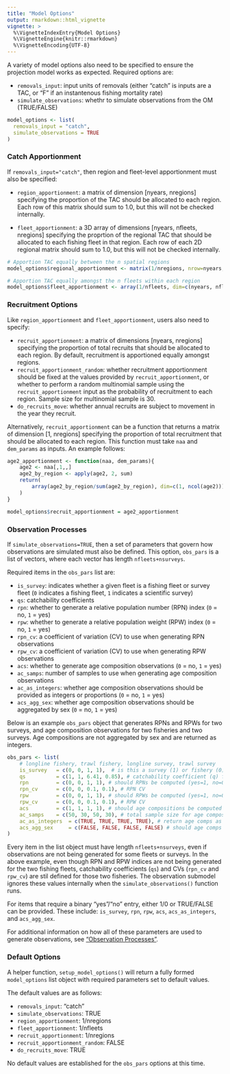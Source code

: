 ```yaml
---
title: "Model Options"
output: rmarkdown::html_vignette
vignette: >
  %\VignetteIndexEntry{Model Options}
  %\VignetteEngine{knitr::rmarkdown}
  %\VignetteEncoding{UTF-8}
---
```


A variety of model options also need to be specified to ensure the projection model works as expected. Required options are:

* `removals_input`: input units of removals (either "catch" is inputs are a TAC, or "F" if an instantenous fishing mortality rate)
* `simulate_observations`: whethr to simulate observations from the OM (TRUE/FALSE)

```r
model_options <- list(
  removals_input = "catch",
  simulate_observations = TRUE
)
```

### Catch Apportionment
If `removals_input="catch"`, then region and fleet-level apportionment must also be specified: 

* `region_apportionment`: a matrix of dimension [nyears, nregions] specifying the proportion of the TAC should be allocated to each region. Each row of this matrix should sum to 1.0, but this will not be checked internally.

* `fleet_apportionment`: a 3D array of dimensions [nyears, nfleets, nregions] specifying the proprtion of the regional TAC that should be allocated to each fishing fleet in that region. Each row of each 2D regional matrix should sum to 1.0, but this will not be checked internally.

```r
# Apportion TAC equally between the n spatial regions
model_options$regional_apportionment <- matrix(1/nregions, nrow=nyears, ncol=nregions)

# Apportion TAC equally amongst the n fleets within each region
model_options$fleet_apportionment <- array(1/nfleets, dim=c(nyears, nfleets, nregions))

```


### Recruitment Options
Like `region_apportionment` and `fleet_apportionment`, users also need to specify:

* `recruit_apportionment`: a matrix of dimensions [nyears, nregions] specifying the proportion of total recruits that should be allocated to each region. By default, recruitment is apportioned equally amongst regions.
* `recruit_apportionment_random`: whether recruitment apportionment should be fixed at the values provided by `recruit_apportionment`, or whether to perform a random multinomial sample using the `recruit_apportionment` input as the probability of recruitment to each region. Sample size for multinomial sample is 30. 
* `do_recruits_move`: whether annual recruits are subject to movement in the year they recruit.

Alternatively, `recruit_apportionment` can be a function that returns a matrix of dimension [1, nregions] specifying the proportion of total recruitment that should be allocated to each region. This function must take `naa` and `dem_params` as inputs. An example follows:

```r
age2_apportionment <- function(naa, dem_params){
    age2 <- naa[,1,,]
    age2_by_region <- apply(age2, 2, sum)
    return(
        array(age2_by_region/sum(age2_by_region), dim=c(1, ncol(age2)))
    )
}

model_options$recruit_apportionment = age2_apportionment

```

### Observation Processes
If `simulate_observations=TRUE`, then a set of parameters that govern how observations are simulated must also be defined. This option, `obs_pars` is a list of vectors, where each vector has length `nfleets+nsurveys`.

Required items in the `obs_pars` list are:

* `is_survey`: indicates whether a given fleet is a fishing fleet or survey fleet (`0` indicates a fishing fleet, `1` indicates a scientific survey) 
* `qs`: catchability coefficients
* `rpn`: whether to generate a relative population number (RPN) index (`0` = no, `1` = yes)
* `rpw`: whether to generate a relative population weight (RPW) index (`0` = no, `1` = yes)
* `rpn_cv`: a coefficient of variation (CV) to use when generating RPN observations
* `rpw_cv`: a coefficient of variation (CV) to use when generating RPW observations
* `acs`: whether to generate age composition observations (`0` = no, `1` = yes)
* `ac_samps`: number of samples to use when generating age composition observations
* `ac_as_integers`: whether age composition observations should be provided as integers or proportions (`0` = no, `1` = yes)
* `acs_agg_sex`: whether age composition observations should be aggregated by sex (`0` = no, `1` = yes)

Below is an example `obs_pars` object that generates RPNs and RPWs for two surveys, and age composition observations for two fisheries and two surveys. Age compositions are not aggregated by sex and are returned as integers. 
```r
obs_pars <- list(
    # longline fishery, trawl fishery, longline survey, trawl survey
    is_survey   = c(0, 0, 1, 1),  # is this a survey (1) or fishery (0)
    qs          = c(1, 1, 6.41, 0.85), # catchability coefficient (q) for surveys
    rpn         = c(0, 0, 1, 1), # should RPNs be computed (yes=1, no=0)
    rpn_cv      = c(0, 0, 0.1, 0.1), # RPN CV
    rpw         = c(0, 0, 1, 1), # should RPWs be computed (yes=1, no=0)
    rpw_cv      = c(0, 0, 0.1, 0.1), # RPW CV
    acs         = c(1, 1, 1, 1), # should age compositions be computed (yes=1, no=0)
    ac_samps    = c(50, 30, 50, 30), # total sample size for age composition observations
    ac_as_integers  = c(TRUE, TRUE, TRUE, TRUE), # return age comps as integers (TRUE) or proportions (FALSE)
    acs_agg_sex     = c(FALSE, FALSE, FALSE, FALSE) # should age comps be aggregated by sex
)
```
Every item in the list object must have length `nfleets+nsurveys`, even if observations are not being generated for some fleets or surveys. In the above example, even though RPN and RPW indices are not being generated for the two fishing fleets, catchability coefficients (`qs`) and CVs (`rpn_cv` and `rpw_cv`) are stil defined for those two fisheries. The observation submodel ignores these values internally when the `simulate_observations()` function runs.

For items that require a binary "yes"/"no" entry, either 1/0 or TRUE/FALSE can be provided. These include: `is_survey`, `rpn`, `rpw`, `acs`, `acs_as_integers`, and `acs_agg_sex`.

For additional information on how all of these parameters are used to generate observations, see ["Observation Processes"](observation_processes.html).

### Default Options
A helper function, `setup_model_options()` will return a fully formed `model_options` list object with required parameters set to default values.

The default values are as follows:

* `removals_input`: "catch"
* `simulate_observations`: TRUE
* `region_apportionment`: 1/nregions
* `fleet_apportionment`: 1/nfleets
* `recruit_apportionment`: 1/nregions
* `recruit_apportionment_random`: FALSE
* `do_recruits_move`: TRUE


No default values are established for the `obs_pars` options at this time.